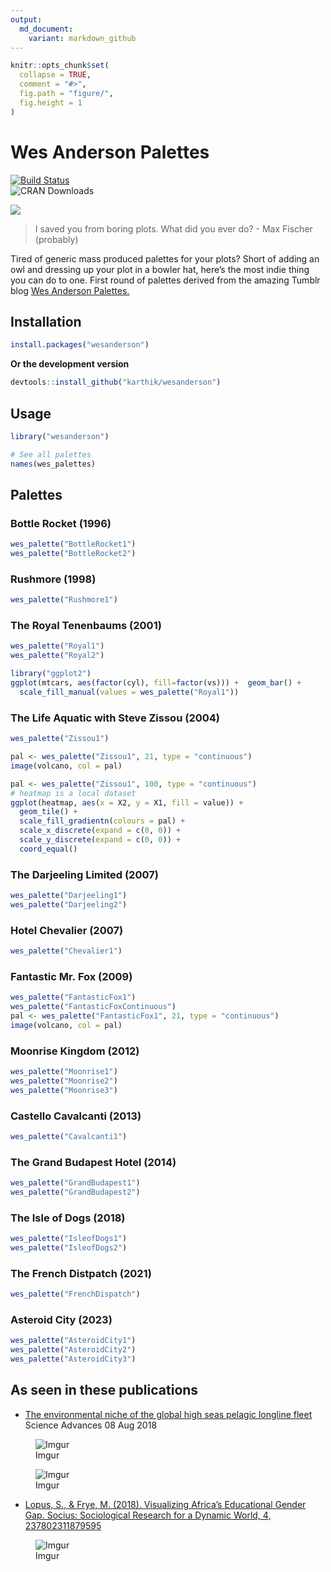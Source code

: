 ```yaml
---
output:
  md_document:
    variant: markdown_github
---
```


<!-- README.md is generated from README.Rmd. Please edit that file -->

```r
knitr::opts_chunk$set(
  collapse = TRUE,
  comment = "#>",
  fig.path = "figure/",
  fig.height = 1
)
```

# Wes Anderson Palettes

[![Build Status](https://travis-ci.org/karthik/wesanderson.png)](https://travis-ci.org/karthik/wesanderson)\
![CRAN Downloads](http://cranlogs.r-pkg.org/badges/wesanderson)

![](rushmore.jpg)

> I saved you from boring plots. What did you ever do? - Max Fischer (probably)

Tired of generic mass produced palettes for your plots? Short of adding an owl and dressing up your plot in a bowler hat, here's the most indie thing you can do to one. First round of palettes derived from the amazing Tumblr blog [Wes Anderson Palettes.](http://wesandersonpalettes.tumblr.com/)

## Installation

``` r
install.packages("wesanderson")
```

**Or the development version**

``` r
devtools::install_github("karthik/wesanderson")
```

## Usage

```r
library("wesanderson")

# See all palettes
names(wes_palettes)
```

## Palettes

### Bottle Rocket (1996)

```r
wes_palette("BottleRocket1")
wes_palette("BottleRocket2")
```

### Rushmore (1998)

```r
wes_palette("Rushmore1")
```

### The Royal Tenenbaums (2001)

```r
wes_palette("Royal1")
wes_palette("Royal2")
```

```r
library("ggplot2")
ggplot(mtcars, aes(factor(cyl), fill=factor(vs))) +  geom_bar() +
  scale_fill_manual(values = wes_palette("Royal1"))
```

### The Life Aquatic with Steve Zissou (2004)

```r
wes_palette("Zissou1")
```

```r
pal <- wes_palette("Zissou1", 21, type = "continuous")
image(volcano, col = pal)
```

```r
pal <- wes_palette("Zissou1", 100, type = "continuous")
# heatmap is a local dataset
ggplot(heatmap, aes(x = X2, y = X1, fill = value)) +
  geom_tile() + 
  scale_fill_gradientn(colours = pal) + 
  scale_x_discrete(expand = c(0, 0)) +
  scale_y_discrete(expand = c(0, 0)) + 
  coord_equal() 
```

### The Darjeeling Limited (2007)

```r
wes_palette("Darjeeling1")
wes_palette("Darjeeling2")
```

### Hotel Chevalier (2007)

```r
wes_palette("Chevalier1")
```

### Fantastic Mr. Fox (2009)

```r
wes_palette("FantasticFox1")
wes_palette("FantasticFoxContinuous")
pal <- wes_palette("FantasticFox1", 21, type = "continuous")
image(volcano, col = pal)
```

### Moonrise Kingdom (2012)

```r
wes_palette("Moonrise1")
wes_palette("Moonrise2")
wes_palette("Moonrise3")
```

### Castello Cavalcanti (2013)

```r
wes_palette("Cavalcanti1")
```

### The Grand Budapest Hotel (2014)

```r
wes_palette("GrandBudapest1")
wes_palette("GrandBudapest2")
```

### The Isle of Dogs (2018)

```r
wes_palette("IsleofDogs1")
wes_palette("IsleofDogs2")
```

### The French Distpatch (2021)

```r
wes_palette("FrenchDispatch")
```

### Asteroid City (2023)

```r
wes_palette("AsteroidCity1")
wes_palette("AsteroidCity2")
wes_palette("AsteroidCity3")
```

## As seen in these publications

-   [The environmental niche of the global high seas pelagic longline fleet](http://advances.sciencemag.org/content/4/8/eaat3681) Science Advances 08 Aug 2018

![Imgur](https://i.imgur.com/gYKFwEc.jpg)

![Imgur](https://i.imgur.com/3Ztc5Qa.png)

-   [Lopus, S., & Frye, M. (2018). Visualizing Africa's Educational Gender Gap. Socius: Sociological Research for a Dynamic World, 4, 237802311879595](http://journals.sagepub.com/doi/full/10.1177/2378023118795956)

![Imgur](https://i.imgur.com/0BVNi9g.jpg)
